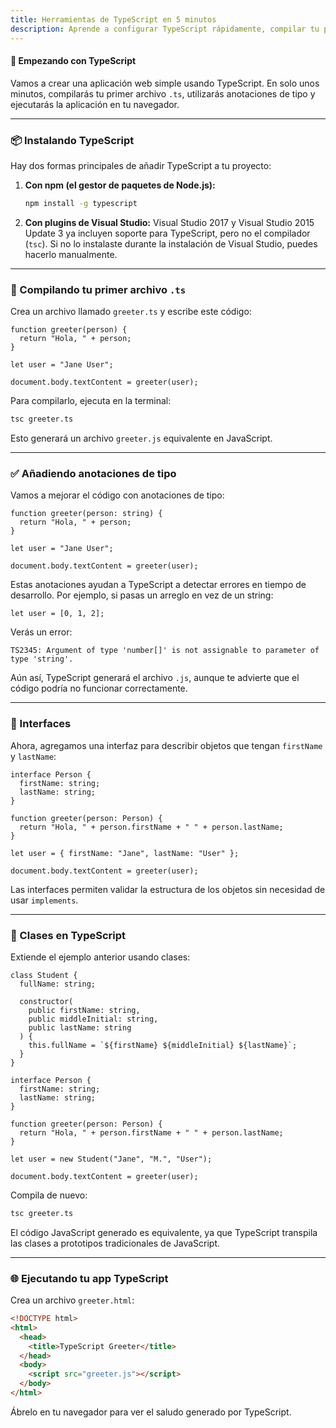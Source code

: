 ```yaml
---
title: Herramientas de TypeScript en 5 minutos
description: Aprende a configurar TypeScript rápidamente, compilar tu primer archivo `.ts`, trabajar con anotaciones de tipo, interfaces, clases, y ejecutar una aplicación web simple con TypeScript.
---
```


#### 🚀 Empezando con TypeScript

Vamos a crear una aplicación web simple usando TypeScript. En solo unos minutos, compilarás tu primer archivo `.ts`, utilizarás anotaciones de tipo y ejecutarás la aplicación en tu navegador.

---

### 📦 Instalando TypeScript

Hay dos formas principales de añadir TypeScript a tu proyecto:

1. **Con npm (el gestor de paquetes de Node.js):**

   ```bash
   npm install -g typescript
   ```

2. **Con plugins de Visual Studio:**
   Visual Studio 2017 y Visual Studio 2015 Update 3 ya incluyen soporte para TypeScript, pero no el compilador (`tsc`). Si no lo instalaste durante la instalación de Visual Studio, puedes hacerlo manualmente.

---

### 📁 Compilando tu primer archivo `.ts`

Crea un archivo llamado `greeter.ts` y escribe este código:

```go:ts
function greeter(person) {
  return "Hola, " + person;
}

let user = "Jane User";

document.body.textContent = greeter(user);
```

Para compilarlo, ejecuta en la terminal:

```bash
tsc greeter.ts
```

Esto generará un archivo `greeter.js` equivalente en JavaScript.

---

### ✅ Añadiendo anotaciones de tipo

Vamos a mejorar el código con anotaciones de tipo:

```go:ts
function greeter(person: string) {
  return "Hola, " + person;
}

let user = "Jane User";

document.body.textContent = greeter(user);
```

Estas anotaciones ayudan a TypeScript a detectar errores en tiempo de desarrollo. Por ejemplo, si pasas un arreglo en vez de un string:

```go:ts
let user = [0, 1, 2];
```

Verás un error:

```
TS2345: Argument of type 'number[]' is not assignable to parameter of type 'string'.
```

Aún así, TypeScript generará el archivo `.js`, aunque te advierte que el código podría no funcionar correctamente.

---

### 🧩 Interfaces

Ahora, agregamos una interfaz para describir objetos que tengan `firstName` y `lastName`:

```go:ts
interface Person {
  firstName: string;
  lastName: string;
}

function greeter(person: Person) {
  return "Hola, " + person.firstName + " " + person.lastName;
}

let user = { firstName: "Jane", lastName: "User" };

document.body.textContent = greeter(user);
```

Las interfaces permiten validar la estructura de los objetos sin necesidad de usar `implements`.

---

### 🧱 Clases en TypeScript

Extiende el ejemplo anterior usando clases:

```go:ts
class Student {
  fullName: string;

  constructor(
    public firstName: string,
    public middleInitial: string,
    public lastName: string
  ) {
    this.fullName = `${firstName} ${middleInitial} ${lastName}`;
  }
}

interface Person {
  firstName: string;
  lastName: string;
}

function greeter(person: Person) {
  return "Hola, " + person.firstName + " " + person.lastName;
}

let user = new Student("Jane", "M.", "User");

document.body.textContent = greeter(user);
```

Compila de nuevo:

```bash
tsc greeter.ts
```

El código JavaScript generado es equivalente, ya que TypeScript transpila las clases a prototipos tradicionales de JavaScript.

---

### 🌐 Ejecutando tu app TypeScript

Crea un archivo `greeter.html`:

```html
<!DOCTYPE html>
<html>
  <head>
    <title>TypeScript Greeter</title>
  </head>
  <body>
    <script src="greeter.js"></script>
  </body>
</html>
```

Ábrelo en tu navegador para ver el saludo generado por TypeScript.
